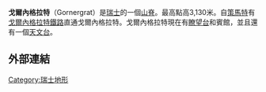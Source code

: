 {{Infobox mountain
| name = Gornergrat
| photo = Gornergrat.jpg
| photo_size = 285
| photo_caption = Summit of Gornergrat with observatory
| elevation_m = 3135
| elevation_ref =
| prominence_m = 50
| prominence_ref = <ref>Retrieved from the [[Swisstopo|Swisstopo]] topographic maps and [[Google_Earth|Google Earth]]. The key col is located east of the summit at 3,085 metres.</ref>
| parent_peak = [[Monte_Rosa|Monte Rosa]] 
| map = Switzerland
| map_caption = Location in Switzerland
| location = [[Valais|Valais]], [[Switzerland|Switzerland]]
| range = [[Pennine_Alps|Pennine Alps]]
| lat_d = 45 | lat_m = 59 | lat_s = 00 | lat_NS = N
| long_d = 07 | long_m = 47 | long_s = 05 | long_EW = E
| region_code = CH-VS
| coordinates_ref = 
}}
'''戈爾內格拉特'''（Gornergrat）是[[瑞士|瑞士]]的一個[[山脊|山脊]]。最高點高3,130米。自[[策馬特|策馬特]]有[[戈爾內格拉特鐵路|戈爾內格拉特鐵路]]直通戈爾內格拉特。戈爾內格拉特現在有[[瞭望台|瞭望台]]和賓館，並且還有一個[[天文台|天文台]]。

==外部連結==
{{commonscat-inline|Gornergrat}}
[[Category:瑞士地形|Category:瑞士地形]]